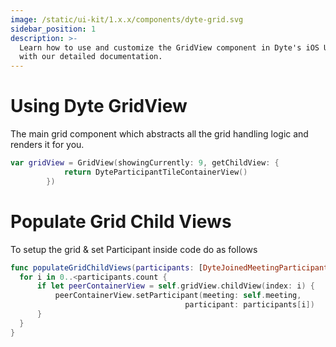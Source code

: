 ```yaml
---
image: /static/ui-kit/1.x.x/components/dyte-grid.svg
sidebar_position: 1
description: >-
  Learn how to use and customize the GridView component in Dyte's iOS UiKit
  with our detailed documentation.
---
```


# Using Dyte GridView

The main grid component which abstracts all the grid handling logic and renders
it for you.

```swift
var gridView = GridView(showingCurrently: 9, getChildView: {
            return DyteParticipantTileContainerView()
        })
```

# Populate Grid Child Views

To setup the grid & set Participant inside code do as follows

```swift
func populateGridChildViews(participants: [DyteJoinedMeetingParticipant]) {
  for i in 0..<participants.count {
      if let peerContainerView = self.gridView.childView(index: i) {
          peerContainerView.setParticipant(meeting: self.meeting,
                                       participant: participants[i])
      }
  }
}
```

<head>
  <title>iOS DyteGridViewV2</title>
</head>

